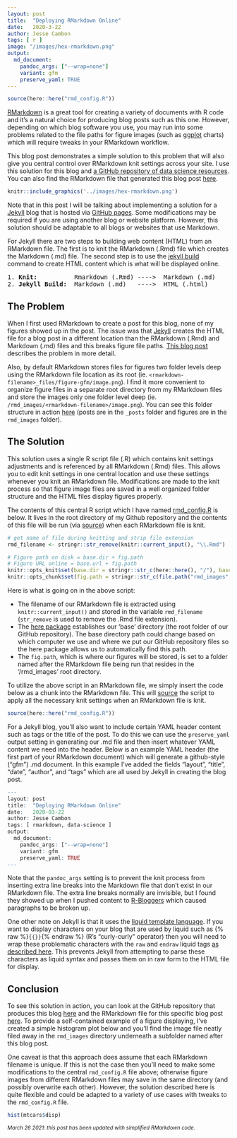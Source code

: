 ```yaml
---
layout: post
title:  "Deploying RMarkdown Online"
date:   2020-3-22
author: Jesse Cambon
tags: [ r ]
image: "/images/hex-rmarkdown.png"
output: 
  md_document:
    pandoc_args: ["--wrap=none"]
    variant: gfm
    preserve_yaml: TRUE
---
```


```r
source(here::here("rmd_config.R"))
``` 

[RMarkdown](https://rmarkdown.rstudio.com/) is a great tool for creating a variety of documents with R code and it's a natural choice for producing blog posts such as this one. However, depending on which blog software you use, you may run into some problems related to the file paths for figure images (such as [ggplot](https://ggplot2.tidyverse.org/) charts) which will require tweaks in your RMarkdown workflow. 

This blog post demonstrates a simple solution to this problem that will also give you central control over RMarkdown knit settings across your site. I use this solution for this blog and [a GitHub repository of data science resources](https://github.com/jessecambon/Data-Science-Codex). You can also find the RMarkdown file that generated this blog post [here](https://github.com/jessecambon/jessecambon.github.io/blob/master/_posts/2020-03-22-deploying-rmarkdown-online.Rmd).

```r
knitr::include_graphics('../images/hex-rmarkdown.png')
```

Note that in this post I will be talking about implementing a solution for a [Jekyll](https://jekyllrb.com/) blog that is hosted via [GitHub pages](https://pages.github.com/). Some modifications may be required if you are using another blog or website platform. However, this solution should be adaptable to all blogs or websites that use Markdown.

For Jekyll there are two steps to building web content (HTML) from an RMarkdown file. The first is to knit the RMarkdown (.Rmd) file which creates the Markdown (.md) file. The second step is to use the [jekyll build](https://jekyllrb.com/docs/usage/) command to create HTML content which is what will be displayed online.

<pre>
1. <b>Knit:</b>          Rmarkdown (.Rmd) ---->  Markdown (.md) 
2. <b>Jekyll Build:</b>  Markdown (.md)   ---->  HTML (.html)
</pre>

## The Problem

When I first used RMarkdown to create a post for this blog, none of my figures showed up in the post. The issue was that [Jekyll](https://jekyllrb.com/) creates the HTML file for a blog post in a different location than the RMarkdown (.Rmd) and Markdown (.md) files and this breaks figure file paths. [This blog post](http://www.randigriffin.com/2017/04/25/how-to-knit-for-mysite.html) describes the problem in more detail. 

Also, by default RMarkdown stores files for figures two folder levels deep using the RMarkdown file location as its root (ie. `<rmarkdown-filename>_files/figure-gfm/image.png`). I find it more convenient to organize figure files in a separate root directory from my RMarkdown files and store the images only one folder level deep (ie.   `/rmd_images/<rmarkdown-filename>/image.png`). You can see this folder structure in action [here](https://github.com/jessecambon/jessecambon.github.io) (posts are in the `_posts` folder and figures are in the `rmd_images` folder).


## The Solution

This solution uses a single R script file (.R) which contains knit settings adjustments and is referenced by all RMarkdown (.Rmd) files. This allows you to edit knit settings in one central location and use these settings whenever you knit an RMarkdown file. Modifications are made to the knit process so that figure image files are saved in a well organized folder structure and the HTML files display figures properly. 

The contents of this central R script which I have named [rmd_config.R](https://github.com/jessecambon/jessecambon.github.io/blob/master/rmd_config.R) is below. It lives in the root directory of my Github repository and the contents of this file will be run (via [source](https://www.rdocumentation.org/packages/base/versions/3.6.2/topics/source)) when each RMarkdown file is knit.

```r
# get name of file during knitting and strip file extension
rmd_filename <- stringr::str_remove(knitr::current_input(), "\\.Rmd")

# Figure path on disk = base.dir + fig.path
# Figure URL online = base.url + fig.path
knitr::opts_knit$set(base.dir = stringr::str_c(here::here(), "/"), base.url = "/") # project root folder
knitr::opts_chunk$set(fig.path = stringr::str_c(file.path("rmd_images", rmd_filename), "/"))
``` 

Here is what is going on in the above script:

* The filename of our RMarkdown file is extracted using `knitr::current_input()` and stored in the variable `rmd_filename` (`str_remove` is used to remove the .Rmd file extension).
* The [here package](https://here.r-lib.org/) establishes our 'base' directory (the root folder of our GitHub repository). The base directory path could change based on which computer we use and where we put our GitHub repository files so the here package allows us to automatically find this path. 
* The `fig.path`, which is where our figures will be stored, is set to a folder named after the RMarkdown file being run that resides in the '/rmd_images' root directory.

To utilize the above script in an RMarkdown file, we simply insert the code below as a chunk into the RMarkdown file. This will [source](https://www.rdocumentation.org/packages/base/versions/3.6.2/topics/source) the script to apply all the necessary knit settings when an RMarkdown file is knit.

```r
source(here::here("rmd_config.R"))
``` 

For a Jekyll blog, you'll also want to include certain YAML header content such as tags or the title of the post. To do this we can use the `preserve_yaml` output setting in generating our .md file and then insert whatever YAML content we need into the header. Below is an example YAML header (the first part of your RMarkdown document) which will generate a github-style ("gfm") .md document. In this example I've added the fields "layout", "title", "date", "author", and "tags" which are all used by Jekyll in creating the blog post.

```r
---
layout: post
title:  "Deploying RMarkdown Online"
date:   2020-03-22
author: Jesse Cambon
tags: [ rmarkdown, data-science ]
output: 
  md_document:
    pandoc_args: ["--wrap=none"]
    variant: gfm
    preserve_yaml: TRUE
---
```

Note that the `pandoc_args` setting is to prevent the knit process from inserting extra line breaks into the Markdown file that don't exist in our RMarkdown file. The extra line breaks normally are invisible, but I found they showed up when I pushed content to [R-Bloggers](https://www.r-bloggers.com/) which caused paragraphs to be broken up.

One other note on Jekyll is that it uses the [liquid template language](https://jekyllrb.com/docs/liquid/). If you want to display characters on your blog that are used by liquid such as {% raw %}`{{}}`{% endraw %} (R's "curly-curly" operator) then you will need to wrap these problematic characters with the `raw` and `endraw` liquid tags [as described here](https://shopify.github.io/liquid/tags/raw/). This prevents Jekyll from attempting to parse these characters as liquid syntax and passes them on in raw form to the HTML file for display.


## Conclusion

To see this solution in action, you can look at the GitHub repository that produces this blog [here](https://github.com/jessecambon/jessecambon.github.io) and the RMarkdown file for this specific blog post  [here](https://github.com/jessecambon/jessecambon.github.io/blob/master/_posts/2020-03-22-deploying-rmarkdown-online.Rmd). To provide a self-contained example of a figure displaying, I've created a simple histogram plot below and you'll find the image file neatly filed away in the `rmd_images` directory underneath a subfolder named after this blog post. 

One caveat is that this approach does assume that each RMarkdown filename is unique. If this is not the case then you'll need to make some modifications to the central `rmd_config.R` file above; otherwise figure images from different RMarkdown files may save in the same directory (and possibly overwrite each other). However, the solution described here is quite flexible and could be adapted to a variety of use cases with tweaks to the `rmd_config.R` file.

```r
hist(mtcars$disp)
```

<em><sub> 
  March 26 2021: this post has been updated with simplified RMarkdown code.
</sub></em>

